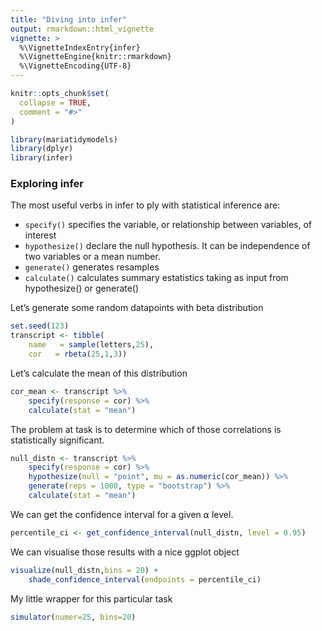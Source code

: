 ```yaml
---
title: "Diving into infer"
output: rmarkdown::html_vignette
vignette: >
  %\VignetteIndexEntry{infer}
  %\VignetteEngine{knitr::rmarkdown}
  %\VignetteEncoding{UTF-8}
---
```


```r
knitr::opts_chunk$set(
  collapse = TRUE,
  comment = "#>"
)
```

```r
library(mariatidymodels)
library(dplyr)
library(infer)
```

### Exploring infer

The most useful verbs in infer to ply with statistical inference are:

-   `specify()` specifies the variable, or relationship between variables, of interest
-   `hypothesize()` declare the null hypothesis. It can be independence of two variables or a mean number.
-   `generate()` generates resamples
-   `calculate()` calculates summary estatistics taking as input from hypothesize() or generate()

Let's generate some random datapoints with beta distribution

```r
set.seed(123)
transcript <- tibble(
    name   = sample(letters,25),
    cor   = rbeta(25,1,3))
```

Let's calculate the mean of this distribution

```r
cor_mean <- transcript %>%
    specify(response = cor) %>%
    calculate(stat = "mean")
```

The problem at task is to determine which of those correlations is statistically significant.

```r
null_distn <- transcript %>%
    specify(response = cor) %>%
    hypothesize(null = "point", mu = as.numeric(cor_mean)) %>%
    generate(reps = 1000, type = "bootstrap") %>%
    calculate(stat = "mean")
```

We can get the confidence interval for a given ⍺ level.

```r
percentile_ci <- get_confidence_interval(null_distn, level = 0.95)

```

We can visualise those results with a nice ggplot object

```r
visualize(null_distn,bins = 20) +
    shade_confidence_interval(endpoints = percentile_ci)
```

My little wrapper for this particular task

```r
simulator(numer=25, bins=20)
```
